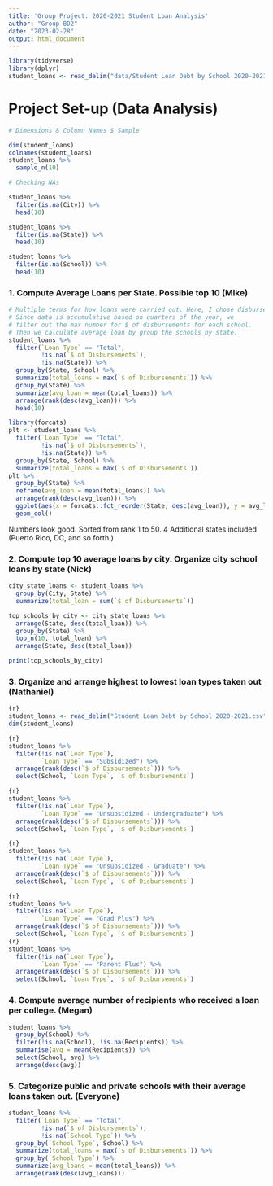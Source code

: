 ```yaml
---
title: 'Group Project: 2020-2021 Student Loan Analysis'
author: "Group BD2"
date: "2023-02-28"
output: html_document
---
```


```r
library(tidyverse)
library(dplyr)
student_loans <- read_delim("data/Student Loan Debt by School 2020-2021.csv")
```

# Project Set-up (Data Analysis)
```r
# Dimensions & Column Names $ Sample 

dim(student_loans)
colnames(student_loans)
student_loans %>% 
  sample_n(10)

```
```r
# Checking NAs

student_loans %>% 
  filter(is.na(City)) %>% 
  head(10)

student_loans %>%
  filter(is.na(State)) %>% 
  head(10) 

student_loans %>% 
  filter(is.na(School)) %>% 
  head(10)
```



### 1. Compute Average Loans per State. Possible top 10 (Mike)

```r
# Multiple terms for how loans were carried out. Here, I chose disbursement. 
# Since data is accumulative based on quarters of the year, we 
# filter out the max number for $ of disbursements for each school. 
# Then we calculate average loan by group the schools by state. 
student_loans %>% 
  filter(`Loan Type` == "Total",
         !is.na(`$ of Disbursements`),
         !is.na(State)) %>% 
  group_by(State, School) %>% 
  summarize(total_loans = max(`$ of Disbursements`)) %>% 
  group_by(State) %>% 
  summarize(avg_loan = mean(total_loans)) %>% 
  arrange(rank(desc(avg_loan))) %>% 
  head(10)
```
```r
library(forcats)
plt <- student_loans %>% 
  filter(`Loan Type` == "Total",
         !is.na(`$ of Disbursements`),
         !is.na(State)) %>% 
  group_by(State, School) %>% 
  summarize(total_loans = max(`$ of Disbursements`))
plt %>% 
  group_by(State) %>% 
  reframe(avg_loan = mean(total_loans)) %>% 
  arrange(rank(desc(avg_loan))) %>% 
  ggplot(aes(x = forcats::fct_reorder(State, desc(avg_loan)), y = avg_loan)) + 
  geom_col()
```



Numbers look good. Sorted from rank 1 to 50. 4 Additional states
included (Puerto Rico, DC, and so forth.)


### 2. Compute top 10 average loans by city. Organize city school loans by state (Nick)
```r
city_state_loans <- student_loans %>%
  group_by(City, State) %>%
  summarize(total_loan = sum(`$ of Disbursements`))

top_schools_by_city <- city_state_loans %>%
  arrange(State, desc(total_loan)) %>%
  group_by(State) %>%
  top_n(10, total_loan) %>%
  arrange(State, desc(total_loan))

print(top_schools_by_city)
```




### 3. Organize and arrange highest to lowest loan types taken out (Nathaniel)
```r

{r}
student_loans <- read_delim("Student Loan Debt by School 2020-2021.csv")
dim(student_loans)

{r}
student_loans %>% 
  filter(!is.na(`Loan Type`), 
         `Loan Type` == "Subsidized") %>% 
  arrange(rank(desc(`$ of Disbursements`))) %>% 
  select(School, `Loan Type`, `$ of Disbursements`)

{r}
student_loans %>% 
  filter(!is.na(`Loan Type`), 
         `Loan Type` == "Unsubsidized - Undergraduate") %>% 
  arrange(rank(desc(`$ of Disbursements`))) %>% 
  select(School, `Loan Type`, `$ of Disbursements`)

{r}
student_loans %>% 
  filter(!is.na(`Loan Type`), 
         `Loan Type` == "Unsubsidized - Graduate") %>% 
  arrange(rank(desc(`$ of Disbursements`))) %>% 
  select(School, `Loan Type`, `$ of Disbursements`)

{r}
student_loans %>% 
  filter(!is.na(`Loan Type`), 
         `Loan Type` == "Grad Plus") %>% 
  arrange(rank(desc(`$ of Disbursements`))) %>% 
  select(School, `Loan Type`, `$ of Disbursements`)
{r}
student_loans %>% 
  filter(!is.na(`Loan Type`), 
         `Loan Type` == "Parent Plus") %>% 
  arrange(rank(desc(`$ of Disbursements`))) %>% 
  select(School, `Loan Type`, `$ of Disbursements`)
```


### 4. Compute average number of recipients who received a loan per college. (Megan)
```r
student_loans %>%
  group_by(School) %>%
  filter(!is.na(School), !is.na(Recipients)) %>%
  summarise(avg = mean(Recipients)) %>%
  select(School, avg) %>%
  arrange(desc(avg))
```

### 5. Categorize public and private schools with their average loans taken out. (Everyone)

```r
student_loans %>% 
  filter(`Loan Type` == "Total",
         !is.na(`$ of Disbursements`),
         !is.na(`School Type`)) %>% 
  group_by(`School Type`, School) %>% 
  summarize(total_loans = max(`$ of Disbursements`)) %>% 
  group_by(`School Type`) %>% 
  summarize(avg_loans = mean(total_loans)) %>% 
  arrange(rank(desc(avg_loans)))
```




